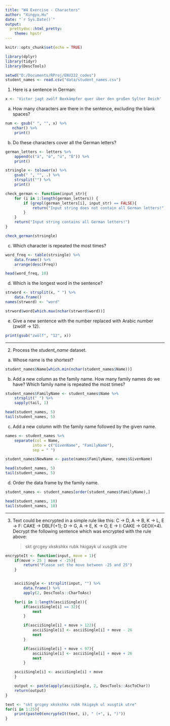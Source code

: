 ```yaml
---
title: "W4 Exercise - Characters"
author: "Xingyu.Hu"
date: "`r Sys.Date()`"
output:
  prettydoc::html_pretty:
    theme: hpstr
---
```


```r
knitr::opts_chunk$set(echo = TRUE)
```

```r
library(dplyr)
library(tidyr)
library(DescTools)

setwd("D:/Documents/RProj/ENV222_codes")
student_names <- read.csv("data/student_names.csv")
```



1. Here is a sentence in German:

```r
x <- 'Victor jagt zwölf Boxkämpfer quer über den großen Sylter Deich'
```


a. How many characters are there in the sentence, excluding the blank spaces?

```r
num <- gsub(" ", "", x) %>%
   nchar() %>% 
    print()
```

b. Do these characters cover all the German letters?

```r
german_letters <- letters %>% 
    append(c("ä", "ö", "ü", "ß")) %>% 
    print()

strsingle <- tolower(x) %>%
    gsub(" ", "", .) %>%
    strsplit("") %>%
    print()

check_german <- function(input_str){
    for (i in 1:length(german_letters)) {
        if (grepl(german_letters[i], input_str) == FALSE){
            return("Input string does not contain all German letters!")
        }
    }
    return("Input string contains all German letters!")
}

check_german(strsingle)
```

c. Which character is repeated the most times?

```r
word_freq <- table(strsingle) %>% 
    data.frame() %>%
    arrange(desc(Freq))

head(word_freq, 10)
```

d. Which is the longest word in the sentence?

```r
strword <- strsplit(x, " ") %>% 
    data.frame()
names(strword) <- "word"

strword$word[which.max(nchar(strword$word))]
```

e. Give a new sentence with the number replaced with Arabic number (zwölf -> 12).

```r
print(gsub("zwölf", "12", x))
```

---

2. Process the *student_name* dataset.

a. Whose name is the shortest?

```r
student_names$Name[which.min(nchar(student_names$Name))]
```

b. Add a new column as the family name. How many family names do we have? Which family name is repeated the most times?

```r
student_names$FamilyName <- student_names$Name %>%
    strsplit(" ") %>%
    sapply(tail, 1)

head(student_names, 5)
tail(student_names, 5)
```

c. Add a new column with the family name followed by the given name.

```r
names <- student_names %>%
    separate(col = Name,
            into = c("GivenName", "FamilyName"),
            sep = " ")

student_names$NewName <- paste(names$FamilyName, names$GivenName)

head(student_names, 5)
tail(student_names, 5)
```

d. Order the data frame by the family name.

```r
student_names <- student_names[order(student_names$FamilyName),]

head(student_names, 10)
tail(student_names, 10)
```

---

3. Text could be encrypted in a simple rule like this: C $\rightarrow$ D, A $\rightarrow$ B, K $\rightarrow$ L, E $\rightarrow$ F: CAKE $\rightarrow$ DBLF(+1); D $\rightarrow$ G, A $\rightarrow$ E, K $\rightarrow$ O, E $\rightarrow$ I: CAKE $\rightarrow$ GEOI(+4). Decrypt the following sentence which was encrypted with the rule above:

    > skt grcgey xkskshkx rubk hkigayk ul xusgtik utre
    
```r
encrypteIt <- function(input, move = 1){
    if(move > 25 | move < -25){
        return("Please set the move between -25 and 25")
    }


    asciiSingle <- strsplit(input, "") %>%
        data.frame() %>%
        apply(2, DescTools::CharToAsc)

    for(i in 1:length(asciiSingle)){
        if(asciiSingle[i] == 32){
            next
        }

        if(asciiSingle[i] + move > 122){
            asciiSingle[i] <- asciiSingle[i] + move - 26
            next
        }

        if(asciiSingle[i] + move < 97){
            asciiSingle[i] <- asciiSingle[i] + move + 26
            next
        }

    asciiSingle[i] <- asciiSingle[i] + move
    }

    output <- paste(apply(asciiSingle, 2, DescTools::AscToChar))
    return(output)
}

text <- "skt grcgey xkskshkx rubk hkigayk ul xusgtik utre"
for(i in 1:25){
    print(paste0(encrypteIt(text, i), " (+", i, ")"))
}
```
    

